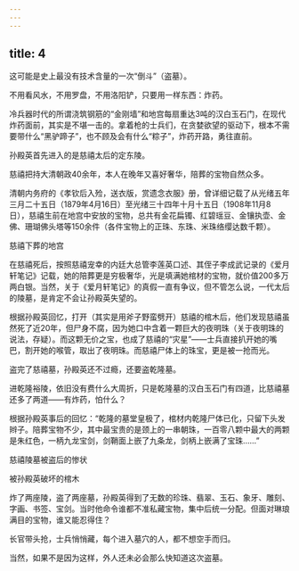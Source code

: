 ```yaml
---
---
---
```

title: 4
---



这可能是史上最没有技术含量的一次“倒斗”（盗墓）。

不用看风水，不用罗盘，不用洛阳铲，只要用一样东西：炸药。

冷兵器时代的所谓浇筑钢筋的“金刚墙”和地宫每扇重达3吨的汉白玉石门，在现代炸药面前，其实是不堪一击的。拿着枪的士兵们，在贪婪欲望的驱动下，根本不需要带什么“黑驴蹄子”，也不顾及会有什么“粽子”，炸药开路，勇往直前。

孙殿英首先进入的是慈禧太后的定东陵。

慈禧把持大清朝政40余年，本人在晚年又喜好奢华，陪葬的宝物自然众多。

清朝内务府的《孝钦后入殓，送衣版，赏遗念衣服》册，曾详细记载了从光绪五年三月二十五日（1879年4月16日）至光绪三十四年十月十五日（1908年11月8日），慈禧生前在地宫中安放的宝物，总共有金花扁镯、红碧瑶豆、金镶执壶、金佛、珊瑚佛头塔等150余件（各件宝物上的正珠、东珠、米珠络缨达数千颗）。

慈禧下葬的地宫



在慈禧死后，按照慈禧宠幸的内廷大总管李莲英口述、其侄子李成武记录的《爱月轩笔记》记载，她的陪葬更是穷极奢华，光是填满她棺材的宝物，就价值200多万两白银。当然，关于《爱月轩笔记》的真假一直有争议，但不管怎么说，一代太后的陵墓，是肯定不会让孙殿英失望的。

根据孙殿英回忆，打开（其实是用斧子野蛮劈开）慈禧的棺木后，他们发现慈禧虽然死了近20年，但尸身不腐，因为她口中含着一颗巨大的夜明珠（关于夜明珠的说法，存疑）。而这颗无价之宝，也成了慈禧的“灾星”——士兵直接扒开她的嘴巴，割开她的喉管，取出了夜明珠。而慈禧尸体上的珠宝，更是被一抢而光。

盗完了慈禧墓，孙殿英还不过瘾，还要盗乾隆墓。

进乾隆裕陵，依旧没有费什么大周折，只是乾隆墓的汉白玉石门有四道，比慈禧墓还多了两道——有炸药，怕什么？

根据孙殿英事后的回忆：“乾隆的墓堂皇极了，棺材内乾隆尸体已化，只留下头发辫子。陪葬宝物不少，其中最宝贵的是颈上的一串朝珠，一百零八颗中最大的两颗是朱红色，一柄九龙宝剑，剑鞘面上嵌了九条龙，剑柄上嵌满了宝珠……”

慈禧陵墓被盗后的惨状



被孙殿英破坏的棺木



炸了两座陵，盗了两座墓，孙殿英得到了无数的珍珠、翡翠、玉石、象牙、雕刻、字画、书签、宝剑。当时他命令谁都不准私藏宝物，集中后统一分配。但面对琳琅满目的宝物，谁又能忍得住？

长官带头抢，士兵悄悄藏，每个进入墓穴的人，都不想空手而归。

当然，如果不是因为这样，外人还未必会那么快知道这次盗墓。